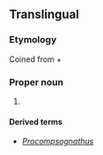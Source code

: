 ==Translingual==
{{wikipedia}}
{{wikispecies|Compsognathidae}}

===Etymology===
Coined from {{der|mul|grc|κομψός||elegant, refined, or dainty}} + {{m|grc|γνάθος||jaw}}

===Proper noun===
{{taxoninfl|i=1|g=f}}

# {{taxon|genus|family|Compsognathidae|small, [[bipedal]], [[carnivorous]] [[theropod]] [[dinosaur]]s, about the size of a [[turkey]], which lived around 150 million years ago}}

====Derived terms====
* ''[[Procompsognathus]]''